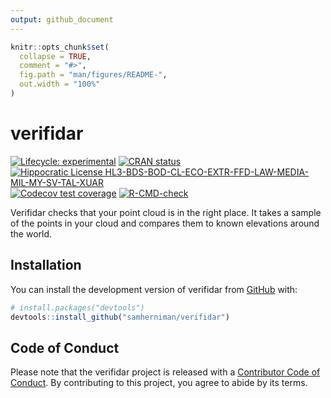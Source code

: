 ```yaml
---
output: github_document
---
```


<!-- README.md is generated from README.Rmd. Please edit that file -->

```r
knitr::opts_chunk$set(
  collapse = TRUE,
  comment = "#>",
  fig.path = "man/figures/README-",
  out.width = "100%"
)
```

# verifidar

<!-- badges: start -->
[![Lifecycle: experimental](https://img.shields.io/badge/lifecycle-experimental-orange.svg)](https://lifecycle.r-lib.org/articles/stages.html#experimental)
[![CRAN status](https://www.r-pkg.org/badges/version/verifidar)](https://CRAN.R-project.org/package=verifidar)
[![Hippocratic License HL3-BDS-BOD-CL-ECO-EXTR-FFD-LAW-MEDIA-MIL-MY-SV-TAL-XUAR](https://img.shields.io/static/v1?label=Hippocratic%20License&message=HL3-BDS-BOD-CL-ECO-EXTR-FFD-LAW-MEDIA-MIL-MY-SV-TAL-XUAR&labelColor=5e2751&color=bc8c3d)](https://firstdonoharm.dev/version/3/0/bds-bod-cl-eco-extr-ffd-law-media-mil-my-sv-tal-xuar.html)
[![Codecov test coverage](https://codecov.io/gh/samherniman/verifidar/branch/main/graph/badge.svg)](https://app.codecov.io/gh/samherniman/verifidar?branch=main)
[![R-CMD-check](https://github.com/samherniman/verifidar/actions/workflows/R-CMD-check.yaml/badge.svg)](https://github.com/samherniman/verifidar/actions/workflows/R-CMD-check.yaml)
<!-- badges: end -->

Verifidar checks that your point cloud is in the right place. It takes a sample of the points in your cloud and compares them to known elevations around the world.

## Installation

You can install the development version of verifidar from [GitHub](https://github.com/) with:

``` r
# install.packages("devtools")
devtools::install_github("samherniman/verifidar")
```


## Code of Conduct

Please note that the verifidar project is released with a [Contributor Code of Conduct](https://contributor-covenant.org/version/2/1/CODE_OF_CONDUCT.html). By contributing to this project, you agree to abide by its terms.
